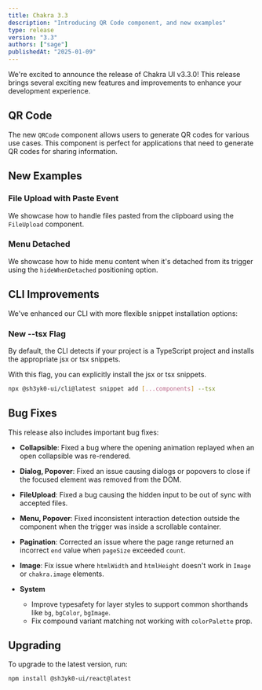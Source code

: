 ```yaml
---
title: Chakra 3.3
description: "Introducing QR Code component, and new examples"
type: release
version: "3.3"
authors: ["sage"]
publishedAt: "2025-01-09"
---
```


We're excited to announce the release of Chakra UI v3.3.0! This release brings
several exciting new features and improvements to enhance your development
experience.

## QR Code

The new `QRCode` component allows users to generate QR codes for various use
cases. This component is perfect for applications that need to generate QR codes
for sharing information.

<Example name="qr-code-basic" />

## New Examples

### File Upload with Paste Event

We showcase how to handle files pasted from the clipboard using the `FileUpload`
component.

<Example name="file-upload-with-paste-event" />

### Menu Detached

We showcase how to hide menu content when it's detached from its trigger using
the `hideWhenDetached` positioning option.

<Example name="menu-with-hide-when-detached" />

## CLI Improvements

We've enhanced our CLI with more flexible snippet installation options:

### New --tsx Flag

By default, the CLI detects if your project is a TypeScript project and installs
the appropriate jsx or tsx snippets.

With this flag, you can explicitly install the jsx or tsx snippets.

```bash
npx @sh3yk0-ui/cli@latest snippet add [...components] --tsx
```

## Bug Fixes

This release also includes important bug fixes:

- **Collapsible**: Fixed a bug where the opening animation replayed when an open
  collapsible was re-rendered.

- **Dialog, Popover**: Fixed an issue causing dialogs or popovers to close if
  the focused element was removed from the DOM.

- **FileUpload**: Fixed a bug causing the hidden input to be out of sync with
  accepted files.

- **Menu, Popover**: Fixed inconsistent interaction detection outside the
  component when the trigger was inside a scrollable container.

- **Pagination**: Corrected an issue where the page range returned an incorrect
  `end` value when `pageSize` exceeded `count`.

- **Image**: Fix issue where `htmlWidth` and `htmlHeight` doesn't work in
  `Image` or `chakra.image` elements.

- **System**

  - Improve typesafety for layer styles to support common shorthands like `bg`,
    `bgColor`, `bgImage`.
  - Fix compound variant matching not working with `colorPalette` prop.

## Upgrading

To upgrade to the latest version, run:

```bash
npm install @sh3yk0-ui/react@latest
```
